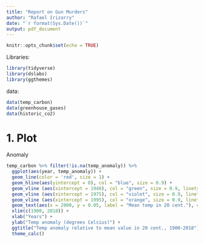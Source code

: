 ```yaml
---
title: "Report on Gun Murders"
author: "Rafael Irizarry"
date: "`r format(Sys.Date())`"
output: pdf_document
---
```

  
```r
knitr::opts_chunk$set(echo = TRUE)
```
Libraries:

```r
library(tidyverse)
library(dslabs)
library(ggthemes)
```
  
data:

```r
data(temp_carbon)
data(greenhouse_gases)
data(historic_co2)
```

# 1. Plot
Anomaly

```r
temp_carbon %>% filter(!is.na(temp_anomaly)) %>%
  ggplot(aes(year, temp_anomaly)) + 
  geom_line(color = 'red', size = 1) +
  geom_hline(aes(yintercept = 0), col = "blue", size = 0.9) + 
  geom_vline (aes(xintercept = 1940), col = "green", size = 0.9, linetype=2) +
  geom_vline (aes(xintercept = 1975), col = "violet", size = 0.9, linetype=2) +
  geom_vline (aes(xintercept = 1995), col = "orange", size = 0.9, linetype=2) +
  geom_text(aes(x = 2000, y = 0.05, label = "Mean temp in 20 cent."), col = "blue") +
  xlim(c(1900, 2018)) +
  xlab("Years") +
  ylab("Temp anomaly (degrees Celsius)") +
  ggtitle("Temp anomaly relative to mean value in 20 cent., 1900-2018") +
  theme_calc()
```
